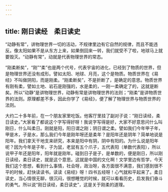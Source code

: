 ```yaml
---
---
---
```

title: 刚日读经　柔日读史
---




“动静有常”，讲物理世界一切的活动，不规律里边有它自然的规律，而且不能违反。像太阳如果不是从东方上来，如果倒回来一转，我们就受不了啦，地球马上就要毁灭。“动静有常”，动就是代表物理世界的常态。

“刚柔断矣”，“刚”“柔”也是两个代号，代表宇宙的进化，已经到了物质的世界，但是物理世界还没有成形。譬如太阳、地球、月亮，这个是物质。物质世界在《易经》不叫做阴阳，而是刚柔。“刚柔断矣”，不是折断了，是确定的意思。物质世界有刚有柔，譬如土地、岩石是刚强的，水是柔的，一刚一柔确定了的，这就是断矣。所以“动静”是讲物理世界，动静有常是讲物理世界的法则；“刚柔”是讲物质世界的法则。原理都差不多，因此你学了《易经》，便了解了物理世界与物质世界的法则。

大约二十多年前，在一个朋友家里吃饭。他客厅里挂了副对子说：“刚日读经，柔日读史。”大家看了都说这个字写得好呀！我说字写得是好，大家不好意思问什么叫刚日，什么叫柔日。刚就是阳，阳日谓之刚；阴日谓之柔。譬如我们今年甲子年，甲是木，子是水，那么我们今年是刚年呀还是柔年？是阳年还是阴年？简单地说是阳年。我们拿天干地支来研究，本来是阳中有阴，阴中有阳的。为什么说是阳年呢？因为今年是子年，子为鼠，老鼠有五个爪子，五代表阳（单数代表阳），所以说甲子年还是阳年，阳年就是刚年。碰到日子是子，是单数的，便是刚日，所以刚日读经，柔日读史，就是这个意思。这就是中国的文化啊！文学里边有哲学，今天我们这个思想，看到什么事情，社会呀，政治呀，各方面很不满意，我们感到很不平的时候，赶快读读书。读读《易经》呀！四书五经呀！心气就和平起来了。柔日读史，当心情很无聊，很沉闷，很想睡觉的时候，就可以看看历史，启发我们奋斗的勇气。所以说“刚日读经，柔日读史”，这是关于刚柔的道理。